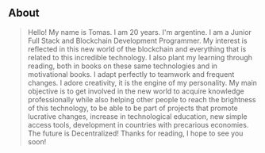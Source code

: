## About

> Hello! My name is Tomas. I am 20 years. I'm argentine. I am a Junior Full Stack and Blockchain Development Programmer. My interest is reflected in this new world of the blockchain and everything that is related to this incredible technology. I also plant my learning through reading, both in books on these same technologies and in motivational books. I adapt perfectly to teamwork and frequent changes. I adore creativity, it is the engine of my personality. My main objective is to get involved in the new world to acquire knowledge professionally while also helping other people to reach the brightness of this technology, to be able to be part of projects that promote lucrative changes, increase in technological education, new simple access tools, development in countries with precarious economies. The future is Decentralized! Thanks for reading, I hope to see you soon!